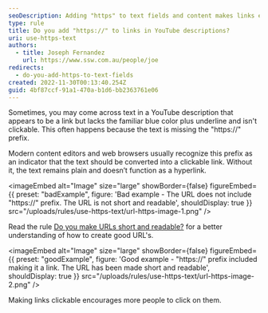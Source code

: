 ```yaml
---
seoDescription: Adding "https" to text fields and content makes links easier to click, encouraging more users to interact with your content.
type: rule
title: Do you add "https://" to links in YouTube descriptions?
uri: use-https-text
authors:
  - title: Joseph Fernandez
    url: https://www.ssw.com.au/people/joe
redirects:
  - do-you-add-https-to-text-fields
created: 2022-11-30T00:13:40.254Z
guid: 4bf87ccf-91a1-470a-b1d6-bb2363761e06
---
```


Sometimes, you may come across text in a YouTube description that appears to be a link but lacks the familiar blue color plus underline and isn't clickable. This often happens because the text is missing the "https://" prefix.

Modern content editors and web browsers usually recognize this prefix as an indicator that the text should be converted into a clickable link. Without it, the text remains plain and doesn’t function as a hyperlink.

<imageEmbed
  alt="Image"
  size="large"
  showBorder={false}
  figureEmbed={{
    preset: "badExample",
    figure: 'Bad example - The URL does not include "https://" prefix. The URL is not short and readable',
    shouldDisplay: true
  }}
  src="/uploads/rules/use-https-text/url-https-image-1.png"
/>

Read the rule [Do you make URLs short and readable?](/create-friendly-short-urls) for a better understanding of how to create good URL's.

<imageEmbed
  alt="Image"
  size="large"
  showBorder={false}
  figureEmbed={{
    preset: "goodExample",
    figure: 'Good example - "https://" prefix included making it a link. The URL has been made short and readable',
    shouldDisplay: true
  }}
  src="/uploads/rules/use-https-text/url-https-image-2.png"
/>

Making links clickable encourages more people to click on them.